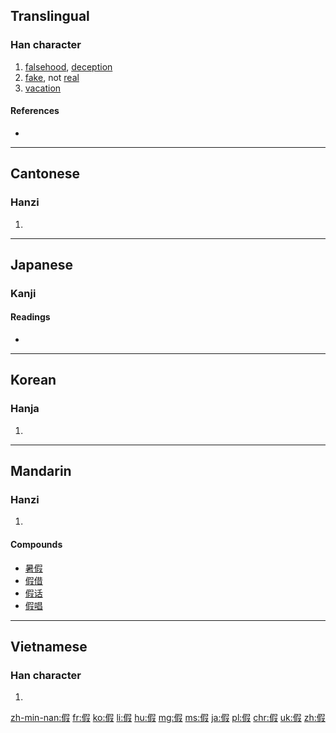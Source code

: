 {{also|仮|段}}
==Translingual==

===Han character===
{{Han char|rn=9|rad=人|as=09|sn=11|four=2724<sub>7</sub>|canj=人口尸水 (ORSE)|ids=⿰[[亻]][[叚]]}}

# [[falsehood]], [[deception]]
# [[fake]], not [[real]]
# [[vacation]]

====References====
* {{Han ref|kx=0110.030|dkj=00835|dj=0233.160|hdz=10196.020|uh=5047|ud=20551|bh=B0B2|bd=45234}}

----

==Cantonese==

===Hanzi===
{{yue-hanzi|jyut=[[gaa2]], [[gaa3]]|y=ga2, ga3}}

# {{defn|lang=yue|sort=人09}}

----

==Japanese==

===Kanji===
{{ja-kanji|grade=|rs=人09}}

====Readings====
* {{ja-readings|on=[[か]] (ka), [[け]] (ke)|kun=[[かり]] (kari)}}

----

==Korean==

===Hanja===
{{ko-hanja|hangeul=[[가]], [[하]]|rv=ga, ha|mr=ka, ha}}

# {{defn|lang=ko|sort=人09}}

----

==Mandarin==

===Hanzi===
{{cmn-hanzi|pin=[[jiǎ]] ([[jia3]]), [[jià]] ([[jia4]])}}

# {{defn|lang=cmn|sort=人09}}

====Compounds====
* [[暑假]]
* [[假借]]
* [[假话]]
* [[假唱]]

----

==Vietnamese==

===Han character===
{{vi-hantu|[[giả]], [[giá]], [[hạ]]|rs=人09}}

# {{defn|lang=vi|sort=人09}}

[[zh-min-nan:假]]
[[fr:假]]
[[ko:假]]
[[li:假]]
[[hu:假]]
[[mg:假]]
[[ms:假]]
[[ja:假]]
[[pl:假]]
[[chr:假]]
[[uk:假]]
[[zh:假]]